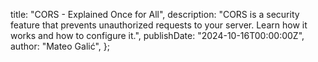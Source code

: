   title: "CORS - Explained Once for All",
  description:
    "CORS is a security feature that prevents unauthorized requests to your server. Learn how it works and how to configure it.",
  publishDate: "2024-10-16T00:00:00Z",
  author: "Mateo Galić",
};
